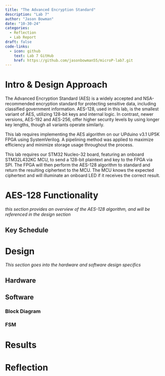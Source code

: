 ```yaml
---
title: "The Advanced Encryption Standard"
description: "Lab 7"
author: "Jason Bowman"
date: "10-30-24"
categories:
  - Reflection
  - Lab Report
draft: false
code-links:
  - icon: github
    text: Lab 7 GitHub
    href: https://github.com/jasonbowman55/microP-lab7.git
---
```


# Intro & Design Approach
The Advanced Encryption Standard (AES) is a widely accepted and NSA-recommended encryption standard for protecting sensitive data, including classified government information. AES-128, used in this lab, is the smallest variant of AES, utilizing 128-bit keys and internal logic. In contrast, newer versions, AES-192 and AES-256, offer higher security levels by using longer key lengths, though all variants operate similarly.

This lab requires implementing the AES algorithm on our UPduino v3.1 UP5K FPGA using SystemVerilog. A pipelining method was applied to maximize efficiency and minimize storage usage throughout the process.

This lab requires our STM32 Nucleo-32 board, featuring an onboard STM32L432KC MCU, to send a 128-bit plaintext and key to the FPGA via SPI. The FPGA will then perform the AES-128 algorithm to standard and return the resulting ciphertext to the MCU. The MCU knows the expected ciphertext and will illuminate an onboard LED if it receives the correct result.

# AES-128 Functionality
*this section provides an overview of the AES-128 algorithm, and will be referenced in the design section*

## Key Schedule

###

# Design
*This section goes into the hardware and software design specifics*

## Hardware

## Software

### Block Diagram

### FSM

# Results

# Reflection